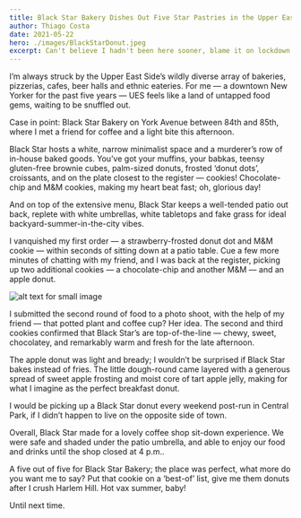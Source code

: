 ```yaml
---
title: Black Star Bakery Dishes Out Five Star Pastries in the Upper East Side
author: Thiago Costa
date: 2021-05-22
hero: ./images/BlackStarDonut.jpeg
excerpt: Can't believe I hadn't been here sooner, blame it on lockdown....
---
```


I’m always struck by the Upper East Side’s wildly diverse array of bakeries, pizzerias, cafes, beer halls and ethnic eateries. For me — a downtown New Yorker for the past five years — UES feels like a land of untapped food gems, waiting to be snuffled out.

Case in point: Black Star Bakery on York Avenue between 84th and 85th, where I met a friend for coffee and a light bite this afternoon.

Black Star hosts a white, narrow minimalist space and a murderer’s row of in-house baked goods. You’ve got your muffins, your babkas, teensy gluten-free brownie cubes, palm-sized donuts, frosted ‘donut dots’, croissants, and on the plate closest to the register — cookies! Chocolate-chip and M&M cookies, making my heart beat fast; oh, glorious day!

And on top of the extensive menu, Black Star keeps a well-tended patio out back, replete with white umbrellas, white tabletops and fake grass for ideal backyard-summer-in-the-city vibes.

I vanquished my first order — a strawberry-frosted donut dot and M&M cookie — within seconds of sitting down at a patio table. Cue a few more minutes of chatting with my friend, and I was back at the register, picking up two additional cookies — a chocolate-chip and another M&M — and an apple donut.

<div class="Image__Small">
  <img src="./images/BlackStarCookies.jpeg" alt="alt text for small image" />
</div>



I submitted the second round of food to a photo shoot, with the help of my friend — that potted plant and coffee cup? Her idea. The second and third cookies confirmed that Black Star’s are top-of-the-line — chewy, sweet, chocolatey, and remarkably warm and fresh for the late afternoon.

The apple donut was light and bready; I wouldn’t be surprised if Black Star bakes instead of fries. The little dough-round came layered with a generous spread of sweet apple frosting and moist core of tart apple jelly, making for what I imagine as the perfect breakfast donut.

I would be picking up a Black Star donut every weekend post-run in Central Park, if I didn’t happen to live on the opposite side of town.

Overall, Black Star made for a lovely coffee shop sit-down experience. We were safe and shaded under the patio umbrella, and able to enjoy our food and drinks until the shop closed at 4 p.m..

A five out of five for Black Star Bakery; the place was perfect, what more do you want me to say? Put that cookie on a ‘best-of’ list, give me them donuts after I crush Harlem Hill. Hot vax summer, baby!

Until next time.